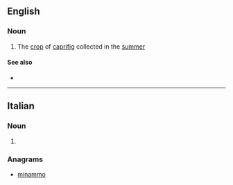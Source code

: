 ==English==

===Noun===
{{head|en|noun}}

# The [[crop]] of [[caprifig]] collected in the [[summer]]

====See also====
* {{l|en|profichi}}

----

==Italian==

===Noun===
{{head|it|noun plural form|g=m}}

# {{plural of|mammone|lang=it}}

===Anagrams===
* [[minammo#Italian|minammo]]